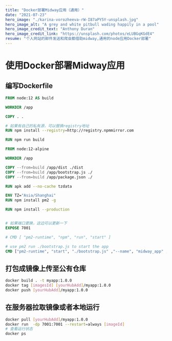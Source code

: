 ---
title: "Docker部署Midway应用（通用）"
date: "2021-07-23"
hero_image: "./karina-vorozheeva-rW-I87aPY5Y-unsplash.jpg"
hero_image_alt: "A grey and white pitbull wading happily in a pool"
hero_image_credit_text: "Anthony Duran"
hero_image_credit_link: "https://unsplash.com/photos/eLUBGqKGdE4"
resume: "个人网站的邮件发送和爬虫都借助midway,通用的node应用Docker部署"
---

# 使用Docker部署Midway应用

## 编写Dockerfile

```dockerfile
FROM node:12 AS build

WORKDIR /app

COPY . .

# 如果有自己的私有源，可以替换registry地址
RUN npm install --registry=http://registry.npmmirror.com

RUN npm run build

FROM node:12-alpine

WORKDIR /app

COPY --from=build /app/dist ./dist
COPY --from=build /app/bootstrap.js ./
COPY --from=build /app/package.json ./

RUN apk add --no-cache tzdata

ENV TZ="Asia/Shanghai"
RUN npm install pm2 -g

RUN npm install --production


# 如果端口更换，这边可以更新一下
EXPOSE 7001

# CMD [ "pm2-runtime", "npm", "run", "start" ]

# use pm2 run ./bootstrap.js to start the app
CMD ["pm2-runtime", "start", "./bootstrap.js" ,"--name", "midway_app" , "-i", "4" ]
```

## 打包成镜像上传至公有仓库  

```bash
docker build . -t myapp:1.0.0 
docker tag [imagesId] [yourHubAdd]/myapp:1.0.0
docker push [yourHubAdd]/myapp:1.0.0
```

## 在服务器拉取镜像或者本地运行

```bash
docker pull [yourHubAdd]/myapp:1.0.0
docker run  -dp 7001:7001 --restart=always [imageId]
# 查看运行状态
docker ps
```